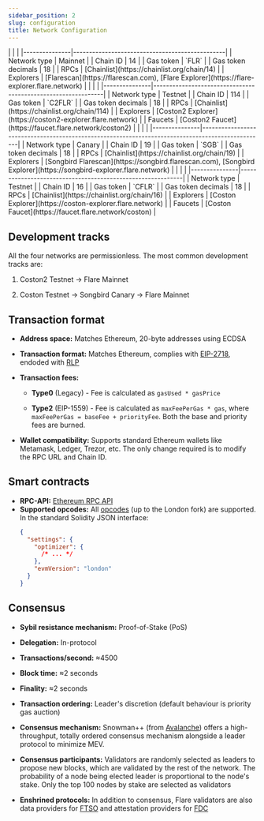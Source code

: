 ```yaml
---
sidebar_position: 2
slug: configuration
title: Network Configuration
---
```



<Tabs block>
  <TabItem value="flare" label="Flare Mainnet" default>
    |               |                                                |
    |---------------|------------------------------------------------|
    | Network type      | Mainnet                                             |
    | Chain ID      | 14                                             |
    | Gas token  | `FLR`                                          |
    | Gas token decimals  | 18                                          |
    | RPCs          | [Chainlist](https://chainlist.org/chain/14)    |
    | Explorers     | [Flarescan](https://flarescan.com), [Flare Explorer](https://flare-explorer.flare.network) |

  </TabItem>
  <TabItem value="coston2" label="Flare Testnet (Coston2)">
    |               |                                                              |
    |---------------|--------------------------------------------------------------|
    | Network type      | Testnet                                             |
    | Chain ID      | 114                                                          |
    | Gas token  | `C2FLR`                                                       |
    | Gas token decimals  | 18                                          |
    | RPCs          | [Chainlist](https://chainlist.org/chain/114)                 |
    | Explorers     | [Coston2 Explorer](https://coston2-explorer.flare.network) |
    | Faucets     | [Coston2 Faucet](https://faucet.flare.network/coston2) |

  </TabItem>
    <TabItem value="songbird" label="Songbird Canary">
    |               |                                                                 |
    |---------------|--------------------------------------------------------------------------------------------------|
    | Network type      | Canary                                             |
    | Chain ID | 19 |
    | Gas token  | `SGB` |
    | Gas token decimals  | 18                                          |
    | RPCs | [Chainlist](https://chainlist.org/chain/19)     |
    | Explorers     | [Songbird Flarescan](https://songbird.flarescan.com), [Songbird Explorer](https://songbird-explorer.flare.network)  |

  </TabItem>
  <TabItem value="coston" label="Songbird Testnet (Coston)">
    |               |                                                            |
    |---------------|------------------------------------------------------------|
    | Network type      | Testnet                                             |
    | Chain ID      | 16                                                         |
    | Gas token  | `CFLR`                                                     |
    | Gas token decimals  | 18                                          |
    | RPCs          | [Chainlist](https://chainlist.org/chain/16)                |
    | Explorers     | [Coston Explorer](https://coston-explorer.flare.network) |
    | Faucets     | [Coston Faucet](https://faucet.flare.network/coston) |

  </TabItem>

</Tabs>

## Development tracks

All the four networks are permissionless. The most common development tracks are:

1. Coston2 Testnet → Flare Mainnet

2. Coston Testnet → Songbird Canary → Flare Mainnet

## Transaction format

- **Address space:** Matches Ethereum, 20-byte addresses using ECDSA

- **Transaction format:** Matches Ethereum, complies with [EIP-2718](https://eips.ethereum.org/EIPS/eip-2718), endoded with [RLP](https://ethereum.org/en/developers/docs/data-structures-and-encoding/rlp/)

- **Transaction fees:**

  - **Type0** (Legacy) - Fee is calculated as `gasUsed * gasPrice`

  - **Type2** (EIP-1559) - Fee is calculated as `maxFeePerGas * gas`, where `maxFeePerGas = baseFee + priorityFee`. Both the base and priority fees are burned.

- **Wallet compatibility:** Supports standard Ethereum wallets like Metamask, Ledger, Trezor, etc. The only change required is to modify the RPC URL and Chain ID.

## Smart contracts

- **RPC-API:** [Ethereum RPC API](https://ethereum.org/en/developers/docs/apis/json-rpc/)
- **Supported opcodes:** All [opcodes](https://www.evm.codes/?fork=london) (up to the London fork) are supported. In the standard Solidity JSON interface:
  ```json
  {
    "settings": {
      "optimizer": {
        /* ... */
      },
      "evmVersion": "london"
    }
  }
  ```

## Consensus

- **Sybil resistance mechanism:** Proof-of-Stake (PoS)

- **Delegation:** In-protocol

- **Transactions/second:** ≈4500

- **Block time:** ≈2 seconds

- **Finality:** ≈2 seconds

- **Transaction ordering:** Leader's discretion (default behaviour is priority gas auction)

- **Consensus mechanism:** Snowman++ (from [Avalanche](https://docs.avax.network)) offers a high-throughput, totally ordered consensus mechanism alongside a leader protocol to minimize MEV.

- **Consensus participants:** Validators are randomly selected as leaders to propose new blocks, which are validated by the rest of the network. The probability of a node being elected leader is proportional to the node's stake. Only the top 100 nodes by stake are selected as validators

- **Enshrined protocols:** In addition to consensus, Flare validators are also data providers for [FTSO](run-a-node/ftso-data-provider) and attestation providers for [FDC](run-a-node/fdc-attestation-provider)
